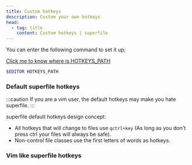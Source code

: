 ```yaml
---
title: Custom hotkeys
description: Custom your own hotkeys
head:
  - tag: title
    content: Custom hotkeys | superfile
---
```



You can enter the following command to set it up;

[Click me to know where is HOTKEYS_PATH](/configure/config-file-path#hotkeys)

```bash
$EDITOR HOTKEYS_PATH
```

### Default superfile hotkeys

:::caution
If you are a vim user, the default hotkeys may make you hate superfile.
:::

superfile default hotkeys design concept:
- All hotkeys that will change to files use `qctrl+key` (As long as you don't press ctrl your files will always be safe).
- Non-control file classes use the first letters of words as hotkeys.

<CodeBlock file="src/superfileConfig/hotkeys.toml" />

### Vim like superfile hotkeys

<CodeBlock file="src/superfileConfig/vimHotkeys.toml" />